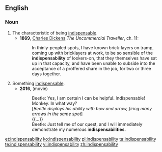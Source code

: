 ==English==

===Noun===
{{en-noun|indispensabilities}}

# The characteristic of being [[indispensable]].
#* '''1869''', [[w:Charles Dickens|Charles Dickens]] ''The Uncommercial Traveller'', ch. 11:
#*: In thinly-peopled spots, I have known brick-layers on tramp, coming up with bricklayers at work, to be so sensible of the '''indispensability''' of lookers-on, that they themselves have sat up in that capacity, and have been unable to subside into the acceptance of a proffered share in the job, for two or three days together.
# Something [[indispensable]].
#* '''2016''', ''{{w|Kubo and the Two Strings}}'' (movie)
#*: Beetle: Yes, I am certain I can be helpful. Indispensable!
#*: Monkey: In what way?
#*: [''Beetle displays his ability with bow and arrow, firing many arrows in the same spot'']
#*: {{...}}
#*: Beetle: Just tell me of our quest, and I will immediately demonstrate my numerous '''indispensabilities'''.

[[et:indispensability]]
[[ko:indispensability]]
[[pl:indispensability]]
[[ta:indispensability]]
[[te:indispensability]]
[[vi:indispensability]]
[[zh:indispensability]]